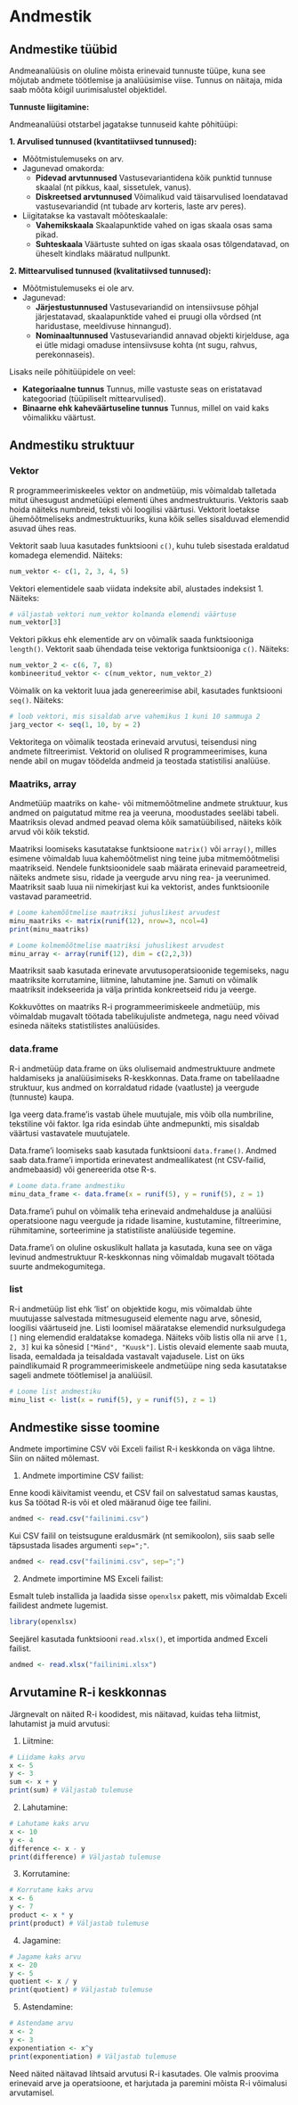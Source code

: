 # Andmestik

## Andmestike tüübid

Andmeanalüüsis on oluline mõista erinevaid tunnuste tüüpe, kuna see mõjutab andmete töötlemise ja analüüsimise viise. Tunnus on näitaja, mida saab mõõta kõigil uurimisalustel objektidel. 

**Tunnuste liigitamine:**

Andmeanalüüsi otstarbel jagatakse tunnuseid kahte põhitüüpi:

**1. Arvulised tunnused (kvantitatiivsed tunnused):**

* Mõõtmistulemuseks on arv.
* Jagunevad omakorda:
    * **Pidevad arvtunnused** Vastusevariantidena kõik punktid tunnuse skaalal (nt pikkus, kaal, sissetulek, vanus).
    * **Diskreetsed arvtunnused** Võimalikud vaid täisarvulised loendatavad vastusevariandid (nt tubade arv korteris, laste arv peres).
* Liigitatakse ka vastavalt mõõteskaalale:
    * **Vahemikskaala** Skaalapunktide vahed on igas skaala osas sama pikad.
    * **Suhteskaala** Väärtuste suhted on igas skaala osas tõlgendatavad,  on üheselt kindlaks määratud nullpunkt.

**2. Mittearvulised tunnused (kvalitatiivsed tunnused):**

* Mõõtmistulemuseks ei ole arv.
* Jagunevad:
    * **Järjestustunnused** Vastusevariandid on intensiivsuse põhjal järjestatavad, skaalapunktide vahed ei pruugi olla võrdsed (nt haridustase, meeldivuse hinnangud).
    * **Nominaaltunnused** Vastusevariandid annavad objekti kirjelduse, aga ei ütle midagi omaduse intensiivsuse kohta (nt sugu, rahvus, perekonnaseis).

Lisaks neile põhitüüpidele on veel:

* **Kategoriaalne tunnus** Tunnus, mille vastuste seas on eristatavad kategooriad (tüüpiliselt mittearvulised).
* **Binaarne ehk kaheväärtuseline tunnus** Tunnus, millel on vaid kaks võimalikku väärtust.

## Andmestiku struktuur

### Vektor
R programmeerimiskeeles vektor on andmetüüp, mis võimaldab talletada mitut ühesugust andmetüüpi elementi ühes andmestruktuuris. Vektoris saab hoida näiteks numbreid, teksti või loogilisi väärtusi. Vektorit loetakse ühemõõtmeliseks andmestruktuuriks, kuna kõik selles sisalduvad elemendid asuvad ühes reas.

Vektorit saab luua kasutades funktsiooni `c()`, kuhu tuleb sisestada eraldatud komadega elemendid. Näiteks:
```r
num_vektor <- c(1, 2, 3, 4, 5)
```

Vektori elementidele saab viidata indeksite abil, alustades indeksist 1. Näiteks:
```r
# väljastab vektori num_vektor kolmanda elemendi väärtuse
num_vektor[3] 
```

Vektori pikkus ehk elementide arv on võimalik saada funktsiooniga `length()`. Vektorit saab ühendada teise vektoriga funktsiooniga `c()`. Näiteks:
```r
num_vektor_2 <- c(6, 7, 8)
kombineeritud_vektor <- c(num_vektor, num_vektor_2)
```

Võimalik on ka vektorit luua jada genereerimise abil, kasutades funktsiooni `seq()`. Näiteks:
```r
# loob vektori, mis sisaldab arve vahemikus 1 kuni 10 sammuga 2
jarg_vector <- seq(1, 10, by = 2) 
```

Vektoritega on võimalik teostada erinevaid arvutusi, teisendusi ning andmete filtreerimist. Vektorid on olulised R programmeerimises, kuna nende abil on mugav töödelda andmeid ja teostada statistilisi analüüse.

### Maatriks, array

Andmetüüp maatriks on kahe- või mitmemõõtmeline andmete struktuur, kus andmed on paigutatud mitme rea ja veeruna, moodustades seeläbi tabeli. Maatriksis olevad andmed peavad olema kõik samatüübilised, näiteks kõik arvud või kõik tekstid.

Maatriksi loomiseks kasutatakse funktsioone `matrix()` või `array()`, milles esimene võimaldab luua kahemõõtmelist ning teine juba mitmemõõtmelisi maatrikseid. Nendele funktsioonidele saab määrata erinevaid parameetreid, näiteks andmete sisu, ridade ja veergude arvu ning rea- ja veerunimed. Maatriksit saab luua nii nimekirjast kui ka vektorist, andes funktsioonile vastavad parameetrid.

```r
# Loome kahemõõtmelise maatriksi juhuslikest arvudest
minu_maatriks <- matrix(runif(12), nrow=3, ncol=4)
print(minu_maatriks)

# Loome kolmemõõtmelise maatriksi juhuslikest arvudest
minu_array <- array(runif(12), dim = c(2,2,3))
```

Maatriksit saab kasutada erinevate arvutusoperatsioonide tegemiseks, nagu maatriksite korrutamine, liitmine, lahutamine jne. Samuti on võimalik maatriksit indekseerida ja välja printida konkreetseid ridu ja veerge.

Kokkuvõttes on maatriks R-i programmeerimiskeele andmetüüp, mis võimaldab mugavalt töötada tabelikujuliste andmetega, nagu need võivad esineda näiteks statistilistes analüüsides.

### data.frame
R-i andmetüüp data.frame on üks olulisemaid andmestruktuure andmete haldamiseks ja analüüsimiseks R-keskkonnas. Data.frame on tabelilaadne struktuur, kus andmed on korraldatud ridade (vaatluste) ja veergude (tunnuste) kaupa.

Iga veerg data.frame'is vastab ühele muutujale, mis võib olla numbriline, tekstiline või faktor. Iga rida esindab ühte andmepunkti, mis sisaldab väärtusi vastavatele muutujatele.

Data.frame'i loomiseks saab kasutada funktsiooni `data.frame()`. Andmed saab data.frame'i importida erinevatest andmeallikatest (nt CSV-failid, andmebaasid) või genereerida otse R-s.
```r
# Loome data.frame andmestiku
minu_data_frame <- data.frame(x = runif(5), y = runif(5), z = 1)
```

Data.frame'i puhul on võimalik teha erinevaid andmehalduse ja analüüsi operatsioone nagu veergude ja ridade lisamine, kustutamine, filtreerimine, rühmitamine, sorteerimine ja statistiliste analüüside tegemine.

Data.frame'i on oluline oskuslikult hallata ja kasutada, kuna see on väga levinud andmestruktuur R-keskkonnas ning võimaldab mugavalt töötada suurte andmekogumitega.

### list
R-i andmetüüp list ehk 'list' on objektide kogu, mis võimaldab ühte muutujasse salvestada mitmesuguseid elemente nagu arve, sõnesid, loogilisi väärtuseid jne. Listi loomisel määratakse elemendid nurksulgudega `[]` ning elemendid eraldatakse komadega. Näiteks võib listis olla nii arve `[1, 2, 3]` kui ka sõnesid `["Mänd", "Kuusk"]`. Listis olevaid elemente saab muuta, lisada, eemaldada ja teisaldada vastavalt vajadusele. List on üks paindlikumaid R programmeerimiskeele andmetüüpe ning seda kasutatakse sageli andmete töötlemisel ja analüüsil.

```r
# Loome list andmestiku
minu_list <- list(x = runif(5), y = runif(5), z = 1)
```

## Andmestike sisse toomine

Andmete importimine CSV või Exceli failist R-i keskkonda on väga lihtne. Siin on näited mõlemast.

1. Andmete importimine CSV failist:

Enne koodi käivitamist veendu, et CSV fail on salvestatud samas kaustas, kus Sa töötad R-is või et oled määranud õige tee failini.

```r
andmed <- read.csv("failinimi.csv")
```

Kui CSV failil on teistsugune eraldusmärk (nt semikoolon), siis saab selle täpsustada lisades argumenti `sep=";"`.

```r
andmed <- read.csv("failinimi.csv", sep=";")
```

2. Andmete importimine MS Exceli failist:

Esmalt tuleb installida ja laadida sisse `openxlsx` pakett, mis võimaldab Exceli failidest andmete lugemist.

```r
library(openxlsx)
```

Seejärel kasutada funktsiooni `read.xlsx()`, et importida andmed Exceli failist.

```r
andmed <- read.xlsx("failinimi.xlsx")
```




## Arvutamine R-i keskkonnas

Järgnevalt on näited R-i koodidest, mis näitavad, kuidas teha liitmist, lahutamist ja muid arvutusi:

1. Liitmine:

```r
# Liidame kaks arvu
x <- 5
y <- 3
sum <- x + y
print(sum) # Väljastab tulemuse
```

2. Lahutamine:

```r
# Lahutame kaks arvu
x <- 10
y <- 4
difference <- x - y
print(difference) # Väljastab tulemuse
```

3. Korrutamine:

```r
# Korrutame kaks arvu
x <- 6
y <- 7
product <- x * y
print(product) # Väljastab tulemuse
```

4. Jagamine:

```r
# Jagame kaks arvu
x <- 20
y <- 5
quotient <- x / y
print(quotient) # Väljastab tulemuse
```

5. Astendamine:

```r
# Astendame arvu
x <- 2
y <- 3
exponentiation <- x^y
print(exponentiation) # Väljastab tulemuse
```

Need näited näitavad lihtsaid arvutusi R-i kasutades. Ole valmis proovima erinevaid arve ja operatsioone, et harjutada ja paremini mõista R-i võimalusi arvutamisel.
